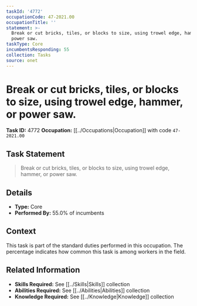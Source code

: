 ```yaml
---
taskId: '4772'
occupationCode: 47-2021.00
occupationTitle: ''
statement: >-
  Break or cut bricks, tiles, or blocks to size, using trowel edge, hammer, or
  power saw.
taskType: Core
incumbentsResponding: 55
collection: Tasks
source: onet
---
```

# Break or cut bricks, tiles, or blocks to size, using trowel edge, hammer, or power saw.

**Task ID:** 4772
**Occupation:** [[../Occupations|Occupation]] with code `47-2021.00`

## Task Statement

> Break or cut bricks, tiles, or blocks to size, using trowel edge, hammer, or power saw.

## Details

- **Type:** Core
- **Performed By:** 55.0% of incumbents

## Context

This task is part of the standard duties performed in this occupation. The percentage indicates how common this task is among workers in the field.

## Related Information

- **Skills Required:** See [[../Skills|Skills]] collection
- **Abilities Required:** See [[../Abilities|Abilities]] collection
- **Knowledge Required:** See [[../Knowledge|Knowledge]] collection
